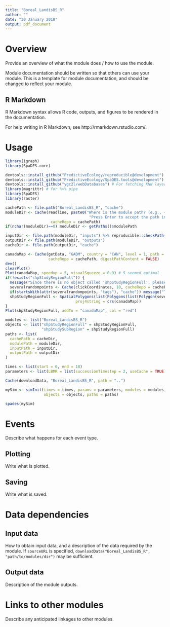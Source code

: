 ```yaml
---
title: "Boreal_LandisBS_R"
author: ""
date: "30 January 2018"
output: pdf_document
---
```


# Overview

Provide an overview of what the module does / how to use the module.

Module documentation should be written so that others can use your module.
This is a template for module documentation, and should be changed to reflect your module.

## R Markdown

R Markdown syntax allows R code, outputs, and figures to be rendered in the documentation.

For help writing in R Markdown, see http://rmarkdown.rstudio.com/.

# Usage

```r
library(igraph)
library(SpaDES.core)

devtools::install_github("PredictiveEcology/reproducible@development") # require bugfix for one step
devtools::install_github("PredictiveEcology/SpaDES.tools@development") # prepInputs with alsoExtract argument
devtools::install_github("ygc2l/webDatabases") # For fetching KNN layers from PFC repo
library(magrittr) # for %>% pipe
library(SpaDES)
library(raster)

cachePath <- file.path("Boreal_LandisBS_R", "cache")
moduleDir <- Cache(readline, paste0("Where is the module path? (e.g., ~/module, with no quotes).\n",
                                     "Press Enter to accept the path in getPaths()$modulePath: "),
                    cacheRepo = cachePath)
if(nchar(moduleDir)==0) moduleDir <- getPaths()$modulePath

inputDir <- file.path(moduleDir, "inputs") %>% reproducible::checkPath(create = TRUE)
outputDir <- file.path(moduleDir, "outputs")
cacheDir <- file.path(outputDir, "cache")

canadaMap <- Cache(getData, "GADM", country = "CAN", level = 1, path = "inputs",
                   cacheRepo = cachePath, digestPathContent = FALSE) 
dev()
clearPlot()
Plot(canadaMap, speedup = 5, visualSqueeze = 0.9) # 5 seemed optimal
if(!exists("shpStudyRegionFull")) {
  message("Since there is no object called 'shpStudyRegionFull', please draw a study area with 10 points")
  severalrandompoints <- Cache(clickCoordinates, 10, cacheRepo = cachePath)
  if(startsWith(attr(severalrandompoints, "tags"), "cache")) message("Taking shpStudyRegionFull from Cache")
  shpStudyRegionFull <- SpatialPolygons(list(Polygons(list(Polygon(severalrandompoints$coords)), ID = 1)),
                               proj4string = crs(canadaMap))
}
Plot(shpStudyRegionFull, addTo = "canadaMap", col = "red")

modules <- list("Boreal_LandisBS_R")
objects <- list("shpStudyRegionFull" = shpStudyRegionFull,
                "shpStudySubRegion" = shpStudyRegionFull)
paths <- list(
  cachePath = cacheDir,
  modulePath = moduleDir,
  inputPath = inputDir,
  outputPath = outputDir
)

times <- list(start = 0, end = 10)
parameters <- list(LBMR = list(successionTimestep = 2, useCache = TRUE))

Cache(downloadData, "Boreal_LandisBS_R", path = "..")

mySim <- simInit(times = times, params = parameters, modules = modules,
                 objects = objects, paths = paths)

spades(mySim)
```

# Events

Describe what happens for each event type.

## Plotting

Write what is plotted.

## Saving

Write what is saved.

# Data dependencies

## Input data

How to obtain input data, and a description of the data required by the module.
If `sourceURL` is specified, `downloadData("Boreal_LandisBS_R", "path/to/modules/dir")` may be sufficient.

## Output data

Description of the module outputs.

# Links to other modules

Describe any anticipated linkages to other modules.

